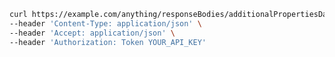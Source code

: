 ```bash showLineNumbers copy filename="Response Body Additional Properties Date Post usage example"
curl https://example.com/anything/responseBodies/additionalPropertiesDate \
--header 'Content-Type: application/json' \
--header 'Accept: application/json' \
--header 'Authorization: Token YOUR_API_KEY'
```
